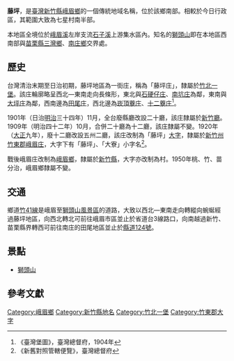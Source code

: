 {{noteTA　
|1 = zh-cn:庄; zh-hk:庄; zh-tw:庄;
}}
'''藤坪'''，是[[臺灣|臺灣]][[新竹縣|新竹縣]][[峨眉鄉|峨眉鄉]]的一個傳統地域名稱，位於該鄉南部。相較於今日行政區，其範圍大致為七星村南半部。

本地區全境位於[[峨眉溪|峨眉溪]]左岸支流[[石子溪|石子溪]]上游集水區內。知名的[[獅頭山_(苗栗縣)|獅頭山]]即在本地區西南部與[[苗栗縣|苗栗縣]][[三灣鄉_(台灣)|三灣鄉]]、[[南庄鄉_(台灣)|南庄鄉]]交界處。

==歷史==
台灣清治末期至日治初期，藤坪地區為一街庄，稱為「藤坪庄」，隸屬於[[竹北一堡|竹北一堡]]。該庄輪廓略呈西北—東南走向長條形，東北與[[石硬仔庄|石硬仔庄]]、[[南坑庄|南坑庄]]為鄰，東南與[[大坪_(新竹縣北埔鄉)|大坪庄]]為鄰，西南邊為[[田尾_(苗栗縣)|田尾庄]]，西北邊為[[崁頂藔庄|崁頂藔庄]]、[[十二藔庄|十二藔庄]]<ref>《臺灣堡圖》，臺灣總督府，1904年</ref>。

1901年（日治[[明治|明治]]三十四年）11月，全台廢縣廳改設二十廳，該庄隸屬於[[新竹廳|新竹廳]]。1909年（明治四十二年）10月，合併二十廳為十二廳，該庄隸屬不變。1920年（[[大正|大正]]九年），廢十二廳改設五州二廳，該庄改制為「藤坪」[[大字|大字]]，隸屬於[[新竹州|新竹州]][[竹東郡|竹東郡]][[峨眉庄|峨眉庄]]，大字下有「藤坪」、「大寮」小字名<ref>《新舊對照管轄便覽》，臺灣總督府</ref>。

戰後峨眉庄改制為[[峨眉鄉|峨眉鄉]]，隸屬於[[新竹縣|新竹縣]]，大字亦改制為村。1950年桃、竹、苗分治，峨眉鄉隸屬不變。

==交通==
鄉道[[竹41線|竹41線]]是峨眉至[[獅頭山風景區|獅頭山風景區]]的道路，大致以西北—東南走向轉縱向蜿蜒經過藤坪地區，向西北轉北可前往峨眉市區並止於省道台3線路口，向南越過新竹、苗栗縣界轉西可前往南庄的田尾地區並止於[[縣道124號|縣道124號]]。

==景點==
*[[獅頭山_(苗栗縣)|獅頭山]]

==參考文獻==
{{reflist}}

{{竹東郡}}

[[Category:峨眉鄉|Category:峨眉鄉]]
[[Category:新竹縣地名|Category:新竹縣地名]]
[[Category:竹北一堡|Category:竹北一堡]]
[[Category:竹東郡大字|Category:竹東郡大字]]